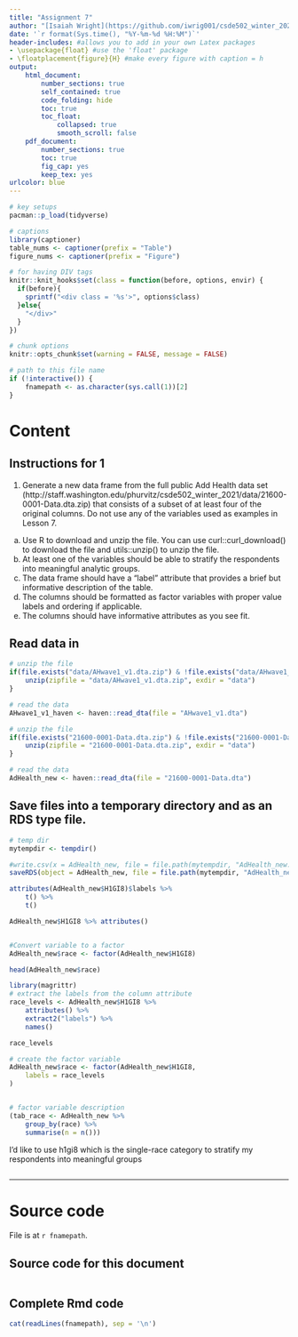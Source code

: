 ```yaml
---
title: "Assignment 7"
author: "[Isaiah Wright](https://github.com/iwrig001/csde502_winter_2022_iwrig)"
date: '`r format(Sys.time(), "%Y-%m-%d %H:%M")`'
header-includes: #allows you to add in your own Latex packages
- \usepackage{float} #use the 'float' package
- \floatplacement{figure}{H} #make every figure with caption = h
output: 
    html_document:
        number_sections: true
        self_contained: true
        code_folding: hide
        toc: true
        toc_float:
            collapsed: true
            smooth_scroll: false
    pdf_document:
        number_sections: true
        toc: true
        fig_cap: yes
        keep_tex: yes
urlcolor: blue        
---
```


<!--these following settings control width and also make a DIV tag for black outlines for figures-->
<style type="text/css">
.main-container {
  max-width: 2400px !important;
  margin-left: auto;
  margin-right: auto;
}
</style>

<style>
.outline {
   background-color: #000000;
   padding:1px;
   display: inline-block;
}
</style>


```r
# key setups
pacman::p_load(tidyverse)

# captions
library(captioner)
table_nums <- captioner(prefix = "Table")
figure_nums <- captioner(prefix = "Figure")

# for having DIV tags
knitr::knit_hooks$set(class = function(before, options, envir) {
  if(before){
    sprintf("<div class = '%s'>", options$class)
  }else{
    "</div>"
  }
})

# chunk options
knitr::opts_chunk$set(warning = FALSE, message = FALSE)

# path to this file name
if (!interactive()) {
    fnamepath <- as.character(sys.call(1))[2]
}
```

<!-- for a wide presentation -->
<style type="text/css">
.main-container {
  max-width: 2400px !important;
  margin-left: auto;
  margin-right: auto;
}
</style>

<!-- a DIV for black outline, good for figures-->
<style>
.outline {
   background-color: #000000;
   padding:1px;
   display: inline-block;
}
</style>






# Content


## Instructions for 1

1.	Generate a new data frame from the full public Add Health data set (http://staff.washington.edu/phurvitz/csde502_winter_2021/data/21600-0001-Data.dta.zip) that consists of a subset of at least four of the original columns. Do not use any of the variables used as examples in Lesson 7.
a.	Use R to download and unzip the file. You can use curl::curl_download() to download the file and utils::unzip() to unzip the file.
b.	At least one of the variables should be able to stratify the respondents into meaningful analytic groups.
c.	The data frame should have a “label” attribute that provides a brief but informative description of the table.
d.	The columns should be formatted as factor variables with proper value labels and ordering if applicable.
e.	The columns should have informative attributes as you see fit.


## Read data in

```r
# unzip the file
if(file.exists("data/AHwave1_v1.dta.zip") & !file.exists("data/AHwave1_v1.dta")){
    unzip(zipfile = "data/AHwave1_v1.dta.zip", exdir = "data")
}

# read the data
AHwave1_v1_haven <- haven::read_dta(file = "AHwave1_v1.dta")

# unzip the file
if(file.exists("21600-0001-Data.dta.zip") & !file.exists("21600-0001-Data.dta")){
    unzip(zipfile = "21600-0001-Data.dta.zip", exdir = "data")
}

# read the data
AdHealth_new <- haven::read_dta(file = "21600-0001-Data.dta")
```



## Save files into a temporary directory and as an RDS type file.


```r
# temp dir
mytempdir <- tempdir()

#write.csv(x = AdHealth_new, file = file.path(mytempdir, "AdHealth_new.csv"), row.names = FALSE)
saveRDS(object = AdHealth_new, file = file.path(mytempdir, "AdHealth_new.RDS"))
```

```r
attributes(AdHealth_new$H1GI8)$labels %>%
    t() %>%
    t()

AdHealth_new$H1GI8 %>% attributes()


#Convert variable to a factor
AdHealth_new$race <- factor(AdHealth_new$H1GI8)

head(AdHealth_new$race)
```



```r
library(magrittr)
# extract the labels from the column attribute
race_levels <- AdHealth_new$H1GI8 %>%
    attributes() %>%
    extract2("labels") %>%
    names()

race_levels

# create the factor variable 
AdHealth_new$race <- factor(AdHealth_new$H1GI8,
    labels = race_levels
)


# factor variable description
(tab_race <- AdHealth_new %>%
    group_by(race) %>%
    summarise(n = n()))
```



I'd like to use h1gi8 which is the single-race category to stratify my respondents into meaningful groups

```r

```

<hr>

# Source code
File is at `r fnamepath`.

## Source code for this document

```r
```

## Complete Rmd code

```r
cat(readLines(fnamepath), sep = '\n')
```

